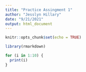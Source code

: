 ```yaml
---
title: "Practice Assingment 1"
author: "Jesslyn Hillary"
date: "9/21/2021"
output: html_document
---
```


```r
knitr::opts_chunk$set(echo = TRUE)
```

```r
library(rmarkdown)
```

```r
for (i in 1:10) {
  print(i)
}
```

